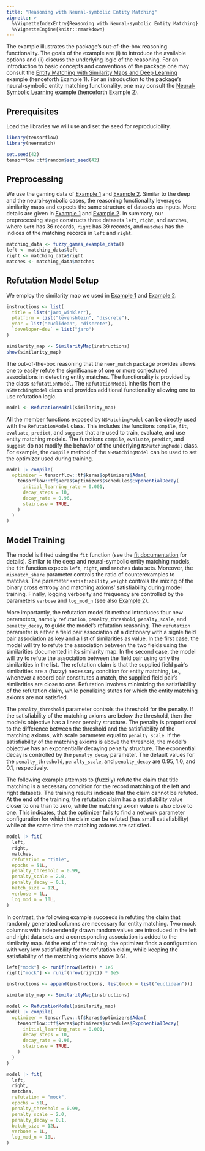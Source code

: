 ```yaml
---
title: "Reasoning with Neural-symbolic Entity Matching"
vignette: >
  %\VignetteIndexEntry{Reasoning with Neural-symbolic Entity Matching}
  %\VignetteEngine{knitr::rmarkdown}
---
```


The example illustrates the package's out-of-the-box reasoning functionality. The goals of the example are (i) to introduce the available options and (ii) discuss the underlying logic of the reasoning. For an introduction to basic concepts and conventions of the package one may consult the [Entity Matching with Similarity Maps and Deep Learning](dl-matching.html) example (henceforth Example 1). For an introduction to the package's neural-symbolic entity matching functionality, one may consult the [Neural-Symbolic Learning](ns-matching.html) example (henceforth Example 2).

## Prerequisites
Load the libraries we will use and set the seed for reproducibility.
```r
library(tensorflow)
library(neermatch)

set.seed(42)
tensorflow::tf$random$set_seed(42)
```

## Preprocessing
We use the gaming data of [Example 1](dl-matching.html) and [Example 2](ns-matching.html). Similar to the deep and the neural-symbolic cases, the reasoning functionality leverages similarity maps and expects the same structure of datasets as inputs. More details are given in [Example 1](dl-matching.html) and [Example 2](ns-matching.html). In summary, our preprocessing stage constructs three datasets `left`, `right`, and `matches`, where `left` has 36 records, `right` has 39 records, and `matches` has the indices of the matching records in `left` and `right`. 

```r
matching_data <- fuzzy_games_example_data()
left <- matching_data$left
right <- matching_data$right
matches <- matching_data$matches
```

## Refutation Model Setup
We employ the similarity map we used in [Example 1](dl-matching.html) and [Example 2](ns-matching.html).

```r
instructions <- list(
  title = list("jaro_winkler"),
  platform = list("levenshtein", "discrete"),
  year = list("euclidean", "discrete"),
  `developer~dev` = list("jaro")
)

similarity_map <- SimilarityMap(instructions)
show(similarity_map)
```

The out-of-the-box reasoning that the `neer_match` package provides allows one to easily refute the significance of one or more conjectured associations in detecting entity matches. The functionality is provided by the class `RefutationModel`. The `RefutationModel` inherits from the `NSMatchingModel` class and provides additional functionality allowing one to use refutation logic. 

```r
model <- RefutationModel(similarity_map)
```

All the member functions exposed by `NSMatchingModel` can be directly used with the `RefutationModel` class. This includes the functions `compile`, `fit`, `evaluate`, `predict`, and `suggest` that are used to train, evaluate, and use entity matching models. The functions `compile`, `evaluate`, `predict`, and `suggest` do not modify the behavior of the underlying `NSMatchingModel` class. For example, the `compile` method of the `NSMatchingModel` can be used to set the optimizer used during training.
```r
model |> compile(
  optimizer = tensorflow::tf$keras$optimizers$Adam(
    tensorflow::tf$keras$optimizers$schedules$ExponentialDecay(
      initial_learning_rate = 0.001,
      decay_steps = 10,
      decay_rate = 0.96,
      staircase = TRUE,
    )
  )
)
```

## Model Training
The model is fitted using the `fit` function (see the [fit documentation](../reference/fit.html) for details). Similar to the deep and neural-symbolic entity matching models, the `fit` function expects `left`, `right`, and `matches` data sets. Moreover, the `mismatch_share` parameter controls the ratio of counterexamples to matches. The parameter `satisfiability_weight` controls the mixing of the binary cross entropy and matching axioms' satisfiability during model training. Finally, logging verbosity and frequency are controlled by the parameters `verbose` and `log_mod_n` (see also [Example 2](ns-matching.html)). 

More importantly, the refutation model fit method introduces four new parameters, namely `refutation`, `penalty_threshold`, `penalty_scale`, and `penalty_decay`, to guide the model's refutation reasoning. The `refutation` parameter is either a field pair association of a dictionary with a signle field pair association as key and a list of similarities as value. In the first case, the model will try to refute the association between the two fields using the similarities documented in its similarity map. In the second case, the model will try to refute the association between the field pair using only the similarities in the list. The refutation claim is that the supplied field pair's similarities are a (fuzzy) necessary condition for entity matching, i.e., whenever a record pair constitutes a match, the supplied field pair's similarities are close to one. Refutation involves minimizing the satisfiability of the refutation claim, while penalizing states for which the entity matching axioms are not satisfied. 

The `penalty_threshold` parameter controls the threshold for the penalty. If the satisfiability of the matching axioms are below the threshold, then the model's objective has a linear penalty structure. The penalty is proportional to the difference between the threshold and the satisfiability of the matching axioms, with scale parameter equal to `penalty_scale`. If the satisfiability of the matching axioms is above the threshold, the model's objective has an exponentially decaying penalty structure. The exponential decay is controlled by the `penalty_decay` parameter. The default values for the `penalty_threshold`, `penalty_scale`, and `penalty_decay` are 0.95, 1.0, and 0.1, respectively.

The following example attempts to (fuzzily) refute the claim that title matching is a necessary condition for the record matching of the left and right datasets. The training results indicate that the claim cannot be refuted. At the end of the training, the refutation claim has a satisfiability value closer to one than to zero, while the matching axiom value is also close to one. This indicates, that the optimizer fails to find a network parameter configuration for which the claim can be refuted (has small satisfiability) while at the same time the matching axioms are satisfied.
```r
model |> fit(
  left,
  right,
  matches,
  refutation = "title",
  epochs = 51L,
  penalty_threshold = 0.99,
  penalty_scale = 2.0,
  penalty_decay = 0.1,
  batch_size = 12L,
  verbose = 1L,
  log_mod_n = 10L,
)
``` 

In contrast, the following example succeeds in refuting the claim that randomly generated columns are necessary for entity matching. Two mock columns with independently drawn random values are introduced in the left and right data sets and a corresponding association is added to the similarity map. At the end of the training, the optimizer finds a configuration with very low satisfiability for the refutation claim, while keeping the satisfiability of the matching axioms above $0.61$.
```r
left["mock"] <- runif(nrow(left)) * 1e5
right["mock"] <- runif(nrow(right)) * 1e5

instructions <- append(instructions, list(mock = list("euclidean")))

similarity_map <- SimilarityMap(instructions)

model <- RefutationModel(similarity_map)
model |> compile(
  optimizer = tensorflow::tf$keras$optimizers$Adam(
    tensorflow::tf$keras$optimizers$schedules$ExponentialDecay(
      initial_learning_rate = 0.001,
      decay_steps = 10,
      decay_rate = 0.96,
      staircase = TRUE,
    )
  )
)

model |> fit(
  left,
  right,
  matches,
  refutation = "mock",
  epochs = 51L,
  penalty_threshold = 0.99,
  penalty_scale = 2.0,
  penalty_decay = 0.1,
  batch_size = 12L,
  verbose = 1L,
  log_mod_n = 10L,
)
```
